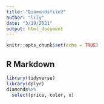 ```yaml
---
title: "Diamondsfile2"
author: "lily"
date: "3/19/2021"
output: html_document
---
```


```r
knitr::opts_chunk$set(echo = TRUE)
```

## R Markdown

```r
library(tidyverse) 
library(dplyr) 
diamonds%>%
  select(price, color, x) 
```